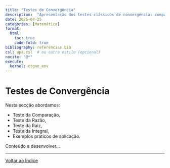 ```yaml
---
title: "Testes de Convergência"
description:  "Apresentação dos testes clássicos de convergência: comparação, razão, raiz, integral, etc."
date: 2025-04-25
categories: [Matemática]
format:
  html:
    toc: true
    code-fold: true
bibliography: referencias.bib
csl: apa.csl  # ou outro estilo (opcional)
nocite: "@*"
execute:
  kernel: ctgan_env
---
```



# Testes de Convergência

Nesta secção abordamos:

- Teste da Comparação,
- Teste da Razão,
- Teste da Raiz,
- Teste da Integral,
- Exemplos práticos de aplicação.

Conteúdo a desenvolver...

---

[Voltar ao Índice](index.html)
